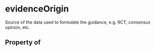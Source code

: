   

# evidenceOrigin

Source of the data used to formulate the guidance, e.g. RCT, consensus opinion, etc.

## Property of



